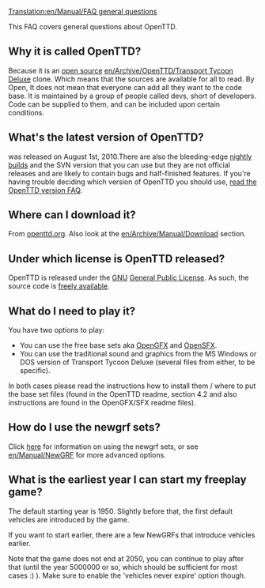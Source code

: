 [[Translation:en/Manual/FAQ general questions]]


This FAQ covers general questions about OpenTTD.

==Why it is called OpenTTD?==
Because it is an [http://www.opensource.org/ open source] [[en/Archive/OpenTTD/Transport Tycoon Deluxe]] clone.
Which means that the sources are available for all to read.  By Open, It does not mean that everyone can add all they want to the code base. It is maintained by a group of people called devs, short of developers.  Code can be supplied to them, and can be included upon certain conditions.

==What's the latest version of OpenTTD?==
{{en/Version}} was released on August 1st, 2010.There are also the bleeding-edge [[en/Archive/Community/Nightly build|nightly builds]] and the SVN version that you can use but they are not official releases and are likely to contain bugs and half-finished features. If you're having trouble deciding which version of OpenTTD you should use, [[en/Archive/Community/FAQ OpenTTD versions|read the OpenTTD version FAQ]].

==Where can I download it?==
From [http://www.openttd.org/download-stable openttd.org]. Also look at the [[en/Archive/Manual/Download]] section.

==Under which license is OpenTTD released?==
OpenTTD is released under the [http://www.gnu.org/ GNU] [http://www.gnu.org/copyleft/gpl.html General Public License].  As such, the source code is [[en/Development/FAQ development#how-can-i-obtain-the-source-code|freely available]].

==What do I need to play it?==
You have two options to play:
* You can use the free base sets aka [http://dev.openttdcoop.org/projects/opengfx OpenGFX ] and [http://dev.openttdcoop.org/projects/opensfx OpenSFX ].
* You can use the traditional sound and graphics from the MS Windows or DOS version of Transport Tycoon Deluxe (several files from either, to be specific).
In both cases please read the instructions how to install them / where to put the base set files (found in the OpenTTD readme, section 4.2 and also instructions are found in the OpenGFX/SFX readme files).

==How do I use the newgrf sets?==
Click [[en/Archive/Community/NewGRF FAQ|here]] for information on using the newgrf sets, or see [[en/Manual/NewGRF]] for more advanced options.

==What is the earliest year I can start my freeplay game?==
The default starting year is 1950. Slightly before that, the first default vehicles are introduced by the game.

If you want to start earlier, there are a few NewGRFs that introduce vehicles earlier.

Note that the game does not end at 2050, you can continue to play after that (until the year 5000000 or so, which should be sufficient for most cases :) ). Make sure to enable the 'vehicles never expire' option though.